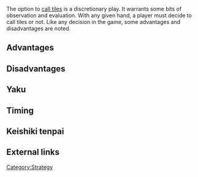 The option to [[Naki|call tiles]] is a discretionary play.  It warrants some bits of observation and evaluation.  With any given hand, a player must decide to call tiles or not.  Like any decision in the game, some advantages and disadvantages are noted.

==Advantages==

==Disadvantages==

==Yaku==

==Timing==

==Keishiki tenpai==
{{main|Keishiki tenpai}}

==External links==
[[Category:Strategy]]